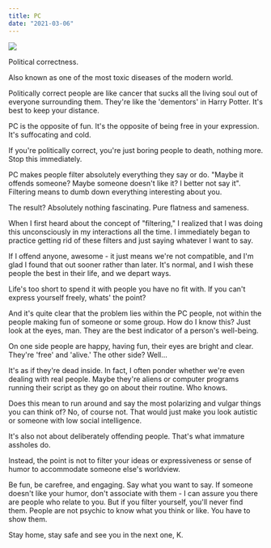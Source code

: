 ```yaml
---
title: PC
date: "2021-03-06"
---
```


![](./munch.jpg)

Political correctness.

Also known as one of the most toxic diseases of the modern world.

Politically correct people are like cancer that sucks all the living soul out of everyone surrounding them. They're like the 'dementors' in Harry Potter. It's best to keep your distance.

PC is the opposite of fun. It's the opposite of being free in your expression. It's suffocating and cold.

If you're politically correct, you're just boring people to death, nothing more. Stop this immediately.

PC makes people filter absolutely everything they say or do. "Maybe it offends someone? Maybe someone doesn't like it? I better not say it". Filtering means to dumb down everything interesting about you.

The result? Absolutely nothing fascinating. Pure flatness and sameness.

When I first heard about the concept of "filtering," I realized that I was doing this unconsciously in my interactions all the time. I immediately began to practice getting rid of these filters and just saying whatever I want to say.

If I offend anyone, awesome - it just means we're not compatible, and I'm glad I found that out sooner rather than later. It's normal, and I wish these people the best in their life, and we depart ways.

Life's too short to spend it with people you have no fit with. If you can't express yourself freely, whats' the point?

And it's quite clear that the problem lies within the PC people, not within the people making fun of someone or some group. How do I know this? Just look at the eyes, man. They are the best indicator of a person's well-being.

On one side people are happy, having fun, their eyes are bright and clear. They're 'free' and 'alive.' The other side? Well...

It's as if they're dead inside. In fact, I often ponder whether we're even dealing with real people. Maybe they're aliens or computer programs running their script as they go on about their routine. Who knows.

Does this mean to run around and say the most polarizing and vulgar things you can think of? No, of course not. That would just make you look autistic or someone with low social intelligence.

It's also not about deliberately offending people. That's what immature assholes do.

Instead, the point is not to filter your ideas or expressiveness or sense of humor to accommodate someone else's worldview.

Be fun, be carefree, and engaging. Say what you want to say. If someone doesn't like your humor, don't associate with them - I can assure you there are people who relate to you. But if you filter yourself, you'll never find them. People are not psychic to know what you think or like. You have to show them.






Stay home, stay safe and see you in the next one,
K.
